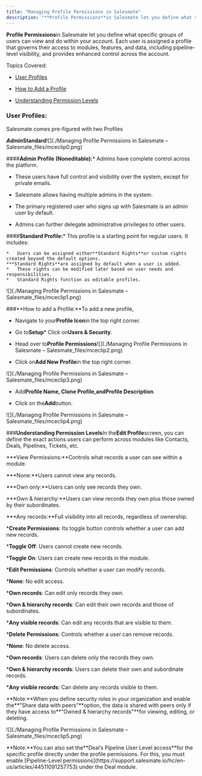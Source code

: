 ```yaml
---
title: "Managing Profile Permissions in Salesmate"
description: "**Profile Permissions**in Salesmate let you define what specific groups of users can view and do within your account. Each user is assigned a profile"
---
```


**Profile Permissions**in Salesmate let you define what specific groups of users can view and do within your account. Each user is assigned a profile that governs their access to modules, features, and data, including pipeline-level visibility, and provides enhanced control across the account.

Topics Covered:


*   [User Profiles](https://support.salesmate.io/hc/en-us/articles/19326369490457-Managing-Profile-Permissions-in-Salesmate#h_01H2AEAJRKJR20S9P2BG9GTTJD)

*   [How to Add a Profile](https://support.salesmate.io/hc/en-us/articles/19326369490457-Managing-Profile-Permissions-in-Salesmate#h_01H2AED41MQM37G0C9Y81XQ89P)

*   [Understanding Permission Levels](https://support.salesmate.io/hc/en-us/articles/19326369490457-Managing-Profile-Permissions-in-Salesmate#h_01JRGQXATJXE723XR9TAW0WGYW)


### User Profiles:

Salesmate comes pre-figured with two Profiles


***Admin*****Standard**![](./Managing Profile Permissions in Salesmate – Salesmate_files/mceclip0.png)


####**Admin Profile (Noneditable):***   Admins have complete control across the platform.


*   These users have full control and visibility over the system, except for private emails.

*   Salesmate allows having multiple admins in the system.

*   The primary registered user who signs up with Salesmate is an admin user by default.

*   Admins can further delegate administrative privileges to other users.


####**Standard Profile:***   This profile is a starting point for regular users. It includes:

    *   Users can be assigned either**Standard Rights**or custom rights created beyond the default options.
    ***Standard Rights**are assigned by default when a user is added.
    *   These rights can be modified later based on user needs and responsibilities.
    *   Standard Rights function as editable profiles.

![](./Managing Profile Permissions in Salesmate – Salesmate_files/mceclip1.png)


###**How to add a Profile:**To add a new profile,


*   Navigate to your**Profile Icon**in the top right corner.

*   Go to**Setup***   Click on**Users & Security**.

*   Head over to**Profile Permissions**![](./Managing Profile Permissions in Salesmate – Salesmate_files/mceclip2.png)


*   Click on**Add New Profile**in the top right corner.

![](./Managing Profile Permissions in Salesmate – Salesmate_files/mceclip3.png)


*   Add**Profile Name, Clone Profile,**and**Profile Description**.

*   Click on the**Add**button.

![](./Managing Profile Permissions in Salesmate – Salesmate_files/mceclip4.png)


###**Understanding Permission Levels**In the**Edit Profile**screen, you can define the exact actions users can perform across modules like Contacts, Deals, Pipelines, Tickets, etc.


***View Permissions:**Controls what records a user can see within a module.


***None:**Users cannot view any records.

***Own only:**Users can only see records they own.

***Own & hierarchy:**Users can view records they own plus those owned by their subordinates.

***Any records:**Full visibility into all records, regardless of ownership.


***Create Permissions**: Its toggle button controls whether a user can add new records.


***Toggle Off**: Users cannot create new records.

***Toggle On**: Users can create new records in the module.


***Edit Permissions**: Controls whether a user can modify records.


***None**: No edit access.

***Own records**: Can edit only records they own.

***Own & hierarchy records**: Can edit their own records and those of subordinates.

***Any visible records**: Can edit any records that are visible to them.


***Delete Permissions**: Controls whether a user can remove records.


***None**: No delete access.

***Own records**: Users can delete only the records they own.

***Own & hierarchy records**: Users can delete their own and subordinate records.

***Any visible records**: Can delete any records visible to them.

<Note>
**Note:**When you define security roles in your organization and enable the**"Share data with peers"**option, the data is shared with peers only if they have access to**"Owned & hierarchy records"**for viewing, editing, or deleting.
</Note>

![](./Managing Profile Permissions in Salesmate – Salesmate_files/mceclip5.png)

<Note>
**Note:**You can also set the**Deal’s Pipeline User Level access**for the specific profile directly under the profile permissions. For this, you must enable [Pipeline-Level permissions](https://support.salesmate.io/hc/en-us/articles/44511091257753) under the Deal module.
</Note>
